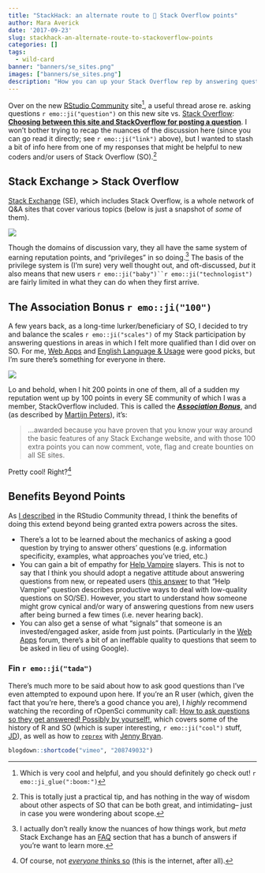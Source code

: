 ```yaml
---
title: "StackHack: an alternate route to 💯 Stack Overflow points"
author: Mara Averick
date: '2017-09-23'
slug: stackhack-an-alternate-route-to-stackoverflow-points
categories: []
tags:
  - wild-card
banner: "banners/se_sites.png"
images: ["banners/se_sites.png"]
description: "How you can up your Stack Overflow rep by answering questions for others about almost any topic you can think of. 🎰"
---
```


Over on the new [RStudio Community](https://community.rstudio.com/) site[^gosee], a useful thread arose re. asking questions `r emo::ji("question")` on this new site vs. [Stack Overflow](https://stackoverflow.com/): [**Choosing between this site and StackOverflow for posting a question**](https://community.rstudio.com/t/choosing-between-this-site-and-stackoverflow-for-posting-a-question/1151?u=mara). I won't bother trying to recap the nuances of the discussion here (since you can go read it directly; see `r emo::ji("link")` above), but I wanted to stash a bit of info here from one of my responses that might be helpful to new coders and/or users of Stack Overflow (SO).[^so]

## Stack Exchange > Stack Overflow

[Stack Exchange](https://stackexchange.com/sites#) (SE), which includes Stack Overflow, is a whole network of Q&A sites that cover various topics (below is just a snapshot of _some_ of them).

![](https://i.imgur.com/dZp2BOU.png)

Though the domains of discussion vary, they all have the same system of earning reputation points, and "privileges" in so doing.[^metase] The basis of the privilege system is (I'm sure) very well thought out, and oft-discussed, _but_ it also means that new users `r emo::ji("baby")``r emo::ji("technologist")` are fairly limited in what they can do when they first arrive.

## The Association Bonus `r emo::ji("100")`

A few years back, as a long-time lurker/beneficiary of SO, I decided to try and balance the scales `r emo::ji("scales")` of my Stack participation by answering questions in areas in which I felt more qualified than I did over on SO. For me, [Web Apps](https://webapps.stackexchange.com/) and [English Language & Usage](https://english.stackexchange.com/) were good picks, but I'm sure there's something for everyone in there.

![](https://i.imgur.com/ORwkYOR.png)

Lo and behold, when I hit 200 points in one of them, all of a sudden my reputation went up by 100 points in every SE community  of which I was a member, StackOverflow included. This is called the [**_Association Bonus_**](https://meta.stackexchange.com/a/141649/213022), and (as described by [Martijn Peters](https://meta.stackexchange.com/users/140890/martijn-pieters)), it's:

 >  ...awarded because you have proven that you know your way around the basic features of any Stack Exchange website, and with those 100 extra points you can now comment, vote, flag and create bounties on all SE sites.

Pretty cool! Right?[^notall]

## Benefits Beyond Points

As [I described](https://community.rstudio.com/t/choosing-between-this-site-and-stackoverflow-for-posting-a-question/1151/38?u=mara) in the RStudio Community thread, I think the benefits of doing this extend beyond being granted extra powers across the sites.

 *  There's a lot to be learned about the mechanics of asking a good question by trying to answer others' questions (e.g. information specificity, examples, what approaches you've tried, etc.)
 *  You can gain a bit of empathy for [Help Vampire](https://meta.stackexchange.com/q/19665/213022) slayers. This is not to say that I think you should adopt a negative attitude about answering questions from new, or repeated users ([this answer](https://meta.stackexchange.com/a/19673/213022) to that "Help Vampire" question describes productive ways to deal with low-quality questions on SO/SE). However, you start to understand how someone might grow cynical and/or wary of answering questions from new users after being burned a few times (i.e. never hearing back).
 *  You can also get a sense of what "signals" that someone is an invested/engaged asker, aside from just points. (Particularly in the [Web Apps](https://webapps.stackexchange.com/) forum, there's a bit of an ineffable quality to questions that seem to be asked in lieu of using Google).

### Fin `r emo::ji("tada")`

There's much more to be said about how to ask good questions than I've even attempted to expound upon here. If you're an R user (which, given the fact that you're here, there's a good chance you are), I _highly_ recommend watching the recording of rOpenSci community call: [How to ask questions so they get answered! Possibly by yourself!](https://github.com/ropensci/commcalls/issues/14), which covers some of the history of R and SO (which is super interesting, `r emo::ji("cool")` stuff, [JD](https://twitter.com/cmastication)), as well as how to [`reprex`](http://reprex.tidyverse.org/) with [Jenny Bryan](https://twitter.com/jennybryan).

```r
blogdown::shortcode("vimeo", "208749032")
```


[^gosee]: Which is very cool and helpful, and you should definitely go check out! `r emo::ji_glue(":boom:")`

[^so]: This is totally just a practical tip, and has nothing in the way of wisdom about other aspects of SO that can be both great, and intimidating-- just in case you were wondering about scope.

[^metase]: I actually don't really know the nuances of how things work, but _meta_ Stack Exchange has an [FAQ](https://meta.stackexchange.com/questions/7931/faq-for-stack-exchange-sites) section that has a bunch of answers if you're want to learn more.

[^notall]: Of course, not [_everyone_ thinks so](https://meta.stackexchange.com/questions/56506/award-account-association-bonus-automatically-upon-reaching-200-rep) (this is the internet, after all).